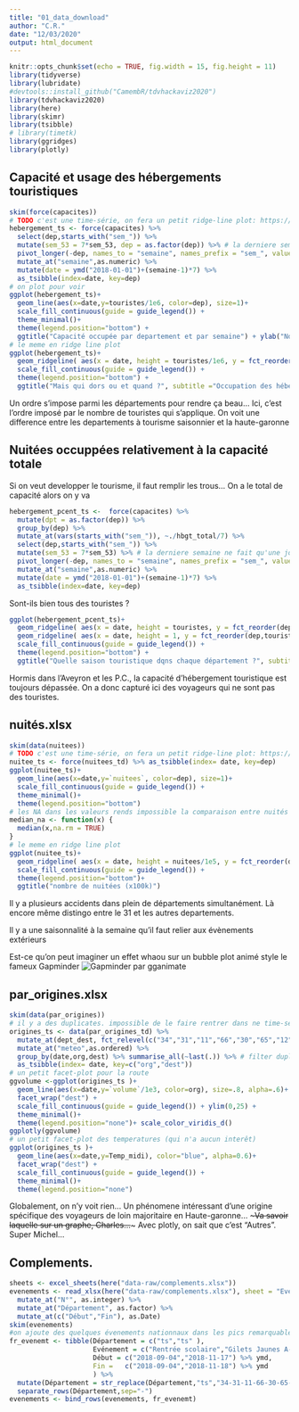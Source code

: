 ```yaml
---
title: "01_data_download"
author: "C.R."
date: "12/03/2020"
output: html_document
---
```


```r
knitr::opts_chunk$set(echo = TRUE, fig.width = 15, fig.height = 11)
library(tidyverse)
library(lubridate)
#devtools::install_github("CamembR/tdvhackaviz2020")
library(tdvhackaviz2020)
library(here)
library(skimr)
library(tsibble)
# library(timetk)
library(ggridges)
library(plotly)
```

## Capacité et usage des hébergements touristiques

```r
skim(force(capacites))
# TODO c'est une time-série, on fera un petit ridge-line plot: https://www.data-to-viz.com/graph/ridgeline.html
hebergement_ts <- force(capacites) %>%
  select(dep,starts_with("sem_")) %>% 
  mutate(sem_53 = 7*sem_53, dep = as.factor(dep)) %>% # la derniere semaine ne fait qu'une journee, ça fait tâche sur les graphes
  pivot_longer(-dep, names_to = "semaine", names_prefix = "sem_", values_to="touristes") %>%
  mutate_at("semaine",as.numeric) %>% 
  mutate(date = ymd("2018-01-01")+(semaine-1)*7) %>% 
  as_tsibble(index=date, key=dep)
# on plot pour voir
ggplot(hebergement_ts)+
  geom_line(aes(x=date,y=touristes/1e6, color=dep), size=1)+
  scale_fill_continuous(guide = guide_legend()) +
  theme_minimal()+
  theme(legend.position="bottom") +
  ggtitle("Capacité occupée par departement et par semaine") + ylab("Nombre de touristes (Millions) par semaine")
# le meme en ridge line plot
ggplot(hebergement_ts)+
  geom_ridgeline( aes(x = date, height = touristes/1e6, y = fct_reorder(dep,touristes)), alpha=0.7) +
  scale_fill_continuous(guide = guide_legend()) +
  theme(legend.position="bottom") +
  ggtitle("Mais qui dors ou et quand ?", subtitle ="Occupation des hébergements touristiques par departement") + ylab("Nombre de touristes par semaine (Millions) ")

```
Un ordre s'impose parmi les départements pour rendre ça beau... Ici, c'est l'ordre imposé par le nombre de touristes qui s'applique. On voit une difference entre les departements à tourisme saisonnier et la haute-garonne

## Nuitées occuppées relativement à la capacité totale

Si on veut developper le tourisme, il faut remplir les trous... On a le total de capacité alors on y va
```r
hebergement_pcent_ts <-  force(capacites) %>%
  mutate(dpt = as.factor(dep)) %>% 
  group_by(dep) %>% 
  mutate_at(vars(starts_with("sem_")), ~./hbgt_total/7) %>% 
  select(dep,starts_with("sem_")) %>% 
  mutate(sem_53 = 7*sem_53) %>% # la derniere semaine ne fait qu'une journee, ça fait tache sur les graphes
  pivot_longer(-dep, names_to = "semaine", names_prefix = "sem_", values_to="touristes") %>%
  mutate_at("semaine",as.numeric) %>% 
  mutate(date = ymd("2018-01-01")+(semaine-1)*7) %>% 
  as_tsibble(index=date, key=dep)

```

Sont-ils bien tous des touristes ?
```r
ggplot(hebergement_pcent_ts)+
  geom_ridgeline( aes(x = date, height = touristes, y = fct_reorder(dep,touristes)), alpha=0.5, color="darkred", min_height = .5, scale=.5) +
  geom_ridgeline( aes(x = date, height = 1, y = fct_reorder(dep,touristes)), alpha=0.01, color="black", scale=.5, size=0.1) +
  scale_fill_continuous(guide = guide_legend()) +
  theme(legend.position="bottom") +
  ggtitle("Quelle saison touristique dqns chaque département ?", subtitle="Occupation des hébergements touristiques par departement, 100 % représenté par la fine ligne noire, on ne représente pas en dessous de 50%") + ylab("Nombre de voyageurs par semaine (pourcent) ")
```
Hormis dans l'Aveyron et les P.C., la capacité d'hébergement touristique est toujours dépassée. On a donc capturé ici des voyageurs qui ne sont pas des touristes.


## nuités.xlsx
```r
skim(data(nuitees))
# TODO c'est une time-série, on fera un petit ridge-line plot: https://www.data-to-viz.com/graph/ridgeline.html
nuitee_ts <- force(nuitees_td) %>% as_tsibble(index= date, key=dep)
ggplot(nuitee_ts)+
  geom_line(aes(x=date,y=`nuitees`, color=dep), size=1)+
  scale_fill_continuous(guide = guide_legend()) +
  theme_minimal()+
  theme(legend.position="bottom")
# les NA dans les valeurs rends impossible la comparaison entre nuités et le fct_reorder bouhhh
median_na <- function(x) {
  median(x,na.rm = TRUE)
}
# le meme en ridge line plot
ggplot(nuitee_ts)+
  geom_ridgeline( aes(x = date, height = nuitees/1e5, y = fct_reorder(dep, `nuitees`, .fun=median_na)), alpha=0.5) +
  scale_fill_continuous(guide = guide_legend()) +
  theme(legend.position="bottom")+
  ggtitle("nombre de nuitées (x100k)")

```

Il y a plusieurs accidents dans plein de départements simultanément.
Là encore même distingo entre le 31 et les autres departements.

Il y a une saisonnalité à la semaine qu'il faut relier aux évènements extérieurs

Est-ce qu'on peut imaginer un effet whaou sur un bubble plot animé style le fameux Gapminder ![Gapminder par gganimate](https://gganimate.com/reference/figures/README-unnamed-chunk-4-1.gif)  

## par_origines.xlsx
```r
skim(data(par_origines))
# il y a des duplicates. impossible de le faire rentrer dans ne time-series sans les enlever !
origines_ts <- data(par_origines_td) %>%
  mutate_at(dept_dest, fct_relevel(c("34","31","11","66","30","65","12","46","82","81","32","09","48")) ) %>% 
  mutate_at("meteo",as.ordered) %>% 
  group_by(date,org,dest) %>% summarise_all(~last(.)) %>% # filter duplicate
  as_tsibble(index= date, key=c("org","dest"))
# un petit facet-plot pour la route
ggvolume <-ggplot(origines_ts )+
  geom_line(aes(x=date,y=`volume`/1e3, color=org), size=.8, alpha=.6)+
  facet_wrap("dest") +
  scale_fill_continuous(guide = guide_legend()) + ylim(0,25) +
  theme_minimal()+
  theme(legend.position="none")+ scale_color_viridis_d() 
ggplotly(ggvolume)
# un petit facet-plot des temperatures (qui n'a aucun interêt)
ggplot(origines_ts )+
  geom_line(aes(x=date,y=Temp_midi), color="blue", alpha=0.6)+
  facet_wrap("dest") +
  scale_fill_continuous(guide = guide_legend()) +
  theme_minimal()+
  theme(legend.position="none")

```

Globalement, on n'y voit rien... Un phénomene intéressant d'une origine spécifique des voyageurs de loin  majoritaire en Haute-garonne... ~~~Va savoir laquelle sur un graphe, Charles...~~~ Avec plotly, on sait que c'est "Autres". Super Michel...

## Complements.

```r
sheets <- excel_sheets(here("data-raw/complements.xlsx"))
evenements <- read_xlsx(here("data-raw/complements.xlsx"), sheet = "Evénements") %>% 
  mutate_at("N°", as.integer) %>% 
  mutate_at("Département", as.factor) %>% 
  mutate_at(c("Début","Fin"), as.Date) 
skim(evenements)
#on ajoute des quelques évenements nationnaux dans les pics remarquables
fr_evenemt <- tibble(Département = c("ts","ts" ),
                     Evénement = c("Rentrée scolaire","Gilets Jaunes A-1"),
                     Début = c("2018-09-04","2018-11-17") %>% ymd,
                     Fin =   c("2018-09-04","2018-11-18") %>% ymd
                     ) %>%
  mutate(Département = str_replace(Département,"ts","34-31-11-66-30-65-12-46-82-81-32-09-48")) %>%
  separate_rows(Département,sep="-")
evenements <- bind_rows(evenements, fr_evenemt)
```

